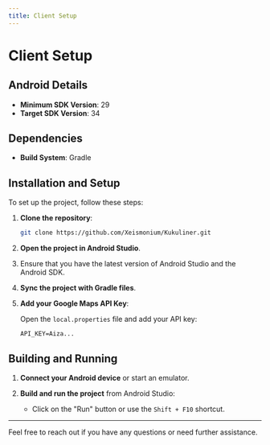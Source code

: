 ```yaml
---
title: Client Setup
---
```


# Client Setup

## Android Details

- **Minimum SDK Version**: 29
- **Target SDK Version**: 34

## Dependencies

- **Build System**: Gradle

## Installation and Setup

To set up the project, follow these steps:

1. **Clone the repository**:

   ```bash copy
   git clone https://github.com/Xeismonium/Kukuliner.git
   ```

2. **Open the project in Android Studio**.

3. Ensure that you have the latest version of Android Studio and the Android SDK.

4. **Sync the project with Gradle files**.

5. **Add your Google Maps API Key**:

   Open the `local.properties` file and add your API key:

   ```properties copy
   API_KEY=Aiza...
   ```

## Building and Running

1. **Connect your Android device** or start an emulator.

2. **Build and run the project** from Android Studio:

   - Click on the "Run" button or use the `Shift + F10` shortcut.

---

Feel free to reach out if you have any questions or need further assistance.
